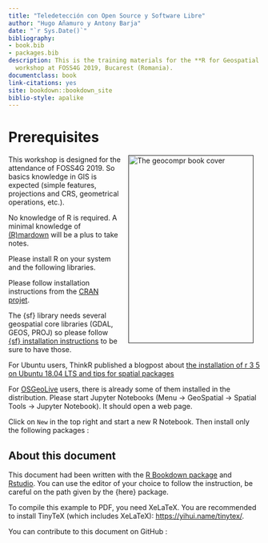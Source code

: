 ```yaml
--- 
title: "Teledetección con Open Source y Software Libre"
author: "Hugo Añamuro y Antony Barja"
date: "`r Sys.Date()`"
bibliography:
- book.bib
- packages.bib
description: This is the training materials for the **R for Geospatial Processing**
  workshop at FOSS4G 2019, Bucarest (Romania).
documentclass: book
link-citations: yes
site: bookdown::bookdown_site
biblio-style: apalike
---
```


# Prerequisites{-}
<a href=""><img src="img/portada.png" width="250" height="375" alt="The geocompr book cover" align="right" style="margin: 0 1em 0 1em" /></a>

This workshop is designed for the attendance of FOSS4G 2019. So basics knowledge in GIS is expected (simple features, projections and CRS, geometrical operations, etc.).

No knowledge of R is required. A minimal knowledge of [(R)mardown](https://rmarkdown.rstudio.com/) will be a plus to take notes.

Please install R on your system and the following libraries.

Please follow installation instructions from the [CRAN projet](https://cran.r-project.org/).

The {sf} library needs several geospatial core libraries (GDAL, GEOS, PROJ) so please follow [{sf} installation instructions](https://github.com/r-spatial/sf/) to be sure to have those.

For Ubuntu users, ThinkR published a blogpost about [the installation of r 3 5 on Ubuntu 18.04 LTS and tips for spatial packages](https://rtask.thinkr.fr/installation-of-r-3-5-on-ubuntu-18-04-lts-and-tips-for-spatial-packages/)



For [OSGeoLive](https://live.osgeo.org) users, there is already some of them installed in the distribution.
Please start Jupyter Notebooks (Menu -> GeoSpatial -> Spatial Tools -> Jupyter Notebook). It should open a web page.

Click on `New` in the top right and start a new R Notebook. Then install only the following packages :



## About this document

This document had been written with the [R Bookdown package](https://bookdown.org/yihui/bookdown) and [Rstudio](https://www.rstudio.com). You can use the editor of your choice to follow the instruction, be careful on the path given by the {here} package.

To compile this example to PDF, you need XeLaTeX. You are recommended to install TinyTeX (which includes XeLaTeX): <https://yihui.name/tinytex/>.

You can contribute to this document on GitHub :

[]()
